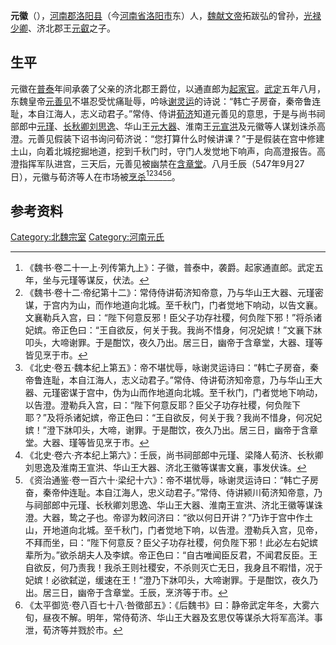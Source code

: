 '''元徽'''（{{bd|？||547年|9月27日|}}），[[河南郡|河南郡]][[洛阳县|洛阳县]]（今[[河南省|河南省]][[洛阳市|洛阳市]]东）人，[[魏献文帝|魏献文帝]]拓跋弘的曾孙，[[光禄少卿|光禄少卿]]、济北郡王[[元睿_(济北王)|元叡]]之子。

==生平==
元徽在[[普泰|普泰]]年间承袭了父亲的济北郡王爵位，以通直郎为[[起家官|起家官]]。[[武定_(东魏)|武定]]五年八月，东魏皇帝[[元善见|元善见]]不堪忍受忧痛耻辱，吟咏[[谢灵运|谢灵运]]的诗说：“韩亡子房奋，秦帝鲁连耻，本自江海人，志义动君子。”常侍、侍讲[[荀济|荀济]]知道元善见的意思，于是与尚书祠部郎中[[元瑾|元瑾]]、[[长秋卿|长秋卿]][[刘思逸|刘思逸]]、华山王[[元大器|元大器]]、淮南王[[元宣洪|元宣洪]]及元徽等人谋划诛杀高澄。元善见假装下诏书询问荀济说：“您打算什么时候讲课？”于是假装在宫中修建土山，向着北城挖掘地道，挖到千秋门时，守门人发觉地下响声，向高澄报告。高澄指挥军队进宫，三天后，元善见被幽禁在[[含章堂|含章堂]]。八月壬辰（547年9月27日），元徽与荀济等人在市场被[[烹杀|烹杀]]<ref>《魏书·卷二十一上·列传第九上》：子徽，普泰中，袭爵。起家通直郎。武定五年，坐与元瑾等谋反，伏法。</ref><ref>《魏书·卷十二·帝纪第十二》：常侍侍讲荀济知帝意，乃与华山王大器、元瑾密谋，于宫内为山，而作地道向北城。至千秋门，门者觉地下响动，以告文襄。文襄勒兵入宫，曰：“陛下何意反邪！臣父子功存社稷，何负陛下邪！”将杀诸妃嫔。帝正色曰：“王自欲反，何关于我。我尚不惜身，何况妃嫔！”文襄下牀叩头，大啼谢罪。于是酣饮，夜久乃出。居三日，幽帝于含章堂，大器、瑾等皆见烹于市。</ref><ref>《北史·卷五·魏本纪上第五》：帝不堪忧辱，咏谢灵运诗曰：“韩亡子房奋，秦帝鲁连耻，本自江海人，志义动君子。”常侍、侍讲荀济知帝意，乃与华山王大器、元瑾密谋于宫中，伪为山而作地道向北城。至千秋门，门者觉地下响动，以告澄。澄勒兵入宫，曰：“陛下何意反耶？臣父子功存社稷，何负陛下耶？”及将杀诸妃嫔，帝正色曰：“王自欲反，何关于我？我尚不惜身，何况妃嫔！”澄下牀叩头，大啼，谢罪。于是酣饮，夜久乃出。居三日，幽帝于含章堂。大器、瑾等皆见烹于市。</ref><ref>《北史·卷六·齐本纪上第六》：壬辰，尚书祠部郎中元瑾、梁降人荀济、长秋卿刘思逸及淮南王宣洪、华山王大器、济北王徽等谋害文襄，事发伏诛。</ref><ref>《资治通鉴·卷一百六十·梁纪十六》：帝不堪忧辱，咏谢灵运诗曰：“韩亡子房奋，秦帝仲连耻。本自江海人，忠义动君子。”常侍、侍讲颍川荀济知帝意，乃与祠部郎中元瑾、长秋卿刘思逸、华山王大器、淮南王宣洪、济北王徽等谋诛澄。大器，鸷之子也。帝谬为敕问济曰：“欲以何日开讲？”乃诈于宫中作土山，开地道向北城。至千秋门，门者觉地下响，以告澄。澄勒兵入宫，见帝，不拜而坐，曰：“陛下何意反？臣父子功存社稷，何负陛下邪！此必左右妃嫔辈所为。”欲杀胡夫人及李嫔。帝正色曰：“自古唯闻臣反君，不闻君反臣。王自欲反，何乃责我！我杀王则社稷安，不杀则灭亡无日，我身且不暇惜，况于妃嫔！必欲弑逆，缓速在王！”澄乃下牀叩头，大啼谢罪。于是酣饮，夜久乃出。居三日，幽帝于含章堂。壬辰，烹济等于市。</ref><ref>《太平御览·卷八百七十八·咎徵部五》：《后魏书》曰：静帝武定年冬，大雾六旬，昼夜不解。明年，常侍荀济、华山王大器及玄思仅等谋杀大将军高洋。事泄，荀济等并戮於市。</ref>。

==参考资料==
{{reflist}}

[[Category:北魏宗室|Category:北魏宗室]]
[[Category:河南元氏|Category:河南元氏]]
